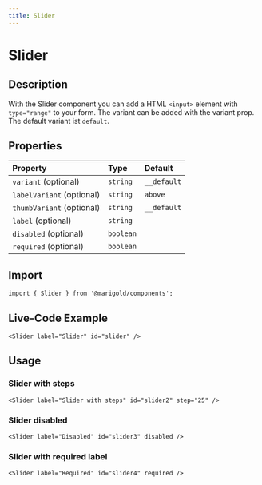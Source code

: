 ```yaml
---
title: Slider
---
```


# Slider

## Description

With the Slider component you can add a HTML `<input>` element with `type="range"` to your form.
The variant can be added with the variant prop. The default variant ist `default`.

## Properties

| Property                  | Type      | Default     |
| :------------------------ | :-------- | :---------- |
| `variant` (optional)      | `string`  | `__default` |
| `labelVariant` (optional) | `string`  | `above`     |
| `thumbVariant` (optional) | `string`  | `__default` |
| `label` (optional)        | `string`  |             |
| `disabled` (optional)     | `boolean` |             |
| `required` (optional)     | `boolean` |             |

## Import

```tsx onlyCode
import { Slider } from '@marigold/components';
```

## Live-Code Example

```tsx expandCode
<Slider label="Slider" id="slider" />
```

## Usage

### Slider with steps

```tsx
<Slider label="Slider with steps" id="slider2" step="25" />
```

### Slider disabled

```tsx
<Slider label="Disabled" id="slider3" disabled />
```

### Slider with required label

```tsx
<Slider label="Required" id="slider4" required />
```
